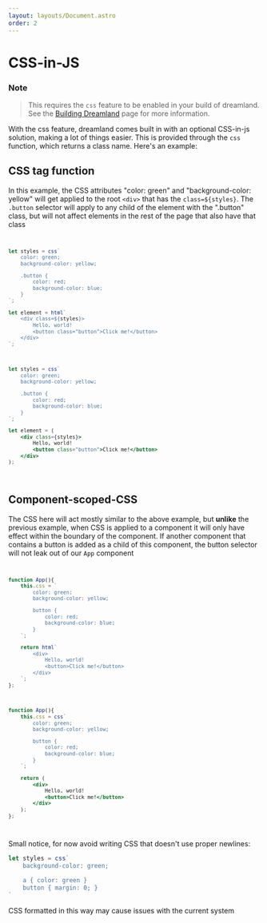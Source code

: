 ```yaml
---
layout: layouts/Document.astro
order: 2
---
```



# CSS-in-JS

### Note

> This requires the `css` feature to be enabled in your build of dreamland. See the [Building Dreamland](/learn/introduction/building-dreamland) page for more information.

With the css feature, dreamland comes built in with an optional CSS-in-js solution, making a lot of things easier. This is provided through the `css` function, which returns a class name. Here's an example:

## CSS tag function

In this example, the CSS attributes "color: green" and "background-color: yellow" will get applied to the root `<div>` that has the `class=${styles}`. The `.button` selector will apply to any child of the element with the ".button" class, but will not affect elements in the rest of the page that also have that class
<Code>
```js
let styles = css`
	color: green;
	background-color: yellow;

	.button {
		color: red;
		background-color: blue;
	}
`;

let element = html`
	<div class=${styles}>
		Hello, world!
		<button class="button">Click me!</button>
	</div>
`;
```
```jsx
let styles = css`
	color: green;
	background-color: yellow;

	.button {
		color: red;
		background-color: blue;
	}
`;

let element = (
	<div class={styles}>
		Hello, world!
		<button class="button">Click me!</button>
	</div>
);
```
</Code>

## Component-scoped-CSS
The CSS here will act mostly similar to the above example, but **unlike** the previous example, when CSS is applied to a component it will only have effect within the boundary of the component. If another component that contains a button is added as a child of this component, the button selector will not leak out of our `App` component
<Code>
```js
function App(){
	this.css = `
		color: green;
		background-color: yellow;

		button {
			color: red;
			background-color: blue;
		}
	`;

	return html`
		<div>
			Hello, world!
			<button>Click me!</button>
		</div>
	`;
};
```
```jsx
function App(){
	this.css = css`
		color: green;
		background-color: yellow;

		button {
			color: red;
			background-color: blue;
		}
	`;

	return (
		<div>
			Hello, world!
			<button>Click me!</button>
		</div>
	);
};
```
</Code>




Small notice, for now avoid writing CSS that doesn't use proper newlines:
```js
let styles = css`
	background-color: green;

	a { color: green }
	button { margin: 0; }
`
```
CSS formatted in this way may cause issues with the current system
